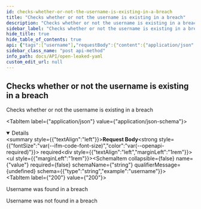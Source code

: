 ```yaml
---
id: checks-whether-or-not-the-username-is-existing-in-a-breach
title: "Checks whether or not the username is existing in a breach"
description: "Checks whether or not the username is existing in a breach"
sidebar_label: "Checks whether or not the username is existing in a breach"
hide_title: true
hide_table_of_contents: true
api: {"tags":["username"],"requestBody":{"content":{"application/json":{"schema":{"allOf":[{"title":"UsernameRequestBody"},{"type":"object","properties":{"value":{"type":"string","example":"username"}},"example":{"value":"username"},"title":"Username"}]}}},"required":true},"responses":{"200":{"description":"Username was found in a breach"},"404":{"description":"Username was not found in a breach"}},"security":[{"basicAuth":[]}],"description":"Checks whether or not the username is existing in a breach","method":"post","path":"/api/Username/exists","servers":[{"url":"https://virtserver.swaggerhub.com/Peetzie/OpenLeaked/1.7.1","description":"SwaggerHub API Auto Mocking"},{"url":"localhost","description":"Local running server"},{"url":"open-leaked.compute.dtu.dk","description":"DTU Compute VPN Required"}],"securitySchemes":{"basicAuth":{"type":"http","scheme":"basic"}},"jsonRequestBodyExample":{"value":"username"},"info":{"title":"Open Leaked YAML","description":"## Introduction\nThis API is documented in **OpenAPI** format. \n\n## OpenAPI Specification\nThis API is documented in **OpenAPI format** and is based on\n[Petstore sample](http://petstore.swagger.io/) provided by [swagger.io](http://swagger.io) team.\n\n## Authentication\nThe application makes uses of build in authentication. Some of the client calls will be restricted. Use the HTTP basic form to authorize. ","contact":{"name":"Open Leaked","url":"https://github.com/Open-Leaked/Monorepo","email":"openleaked@gmail.com"},"license":{"name":"Apache 2.0","url":"http://www.apache.org/licenses/LICENSE-2.0.html"},"version":"2.0.1","x-logo":{"url":"https://raw.githubusercontent.com/Open-Leaked/Monorepo/main/Assets/logo/png/logo-white.png?token=GHSAT0AAAAAACB2FNOUZBLHC6LN6IMED47EZC3SB3Q","altText":"Open-Leaked Logo"}},"postman":{"name":"Checks whether or not the username is existing in a breach","description":{"type":"text/plain"},"url":{"path":["api","Username","exists"],"host":["{{baseUrl}}"],"query":[],"variable":[]},"header":[{"key":"Content-Type","value":"application/json"}],"method":"POST","body":{"mode":"raw","raw":"\"\"","options":{"raw":{"language":"json"}}},"auth":{"type":"basic","basic":[{"type":"any","value":"<Basic Auth Username>","key":"username"},{"type":"any","value":"<Basic Auth Password>","key":"password"}]}}}
sidebar_class_name: "post api-method"
info_path: docs/API/open-leaked-yaml
custom_edit_url: null
---
```



## Checks whether or not the username is existing in a breach



Checks whether or not the username is existing in a breach

<MimeTabs><TabItem label={"application/json"} value={"application/json-schema"}><details style={{}} data-collapsed={false} open={true}><summary style={{"textAlign":"left"}}><strong>Request Body</strong><strong style={{"fontSize":"var(--ifm-code-font-size)","color":"var(--openapi-required)"}}> required</strong></summary><div style={{"textAlign":"left","marginLeft":"1rem"}}></div><ul style={{"marginLeft":"1rem"}}><SchemaItem collapsible={false} name={"value"} required={false} schemaName={"string"} qualifierMessage={undefined} schema={{"type":"string","example":"username"}}></SchemaItem></ul></details></TabItem></MimeTabs><div><ApiTabs><TabItem label={"200"} value={"200"}><div>

Username was found in a breach

</div><div></div></TabItem><TabItem label={"404"} value={"404"}><div>

Username was not found in a breach

</div><div></div></TabItem></ApiTabs></div>
      